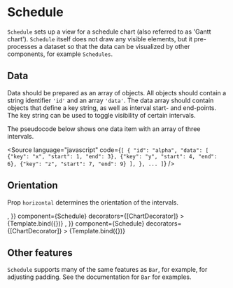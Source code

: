 
# Schedule

<Meta title="Addons/Band/Schedules/Schedule" />

`Schedule` sets up a view for a schedule chart (also referred to as 'Gantt chart'). `Schedule` itself does not draw any visible elements, but it pre-processes a dataset so that the data can be visualized by other components, for example `Schedules`.

<ArgsTable of={Schedule} />

## Data

Data should be prepared as an array of objects. All objects should contain a string identifier `'id'` and an array `'data'`. The data array should contain objects that define a key string, as well as interval start- and end-points. The key string can be used to toggle visibility of certain intervals.

The pseudocode below shows one data item with an array of three intervals.

<Source
    language="javascript"
    code={`
[
  {
    "id": "alpha",
    "data": [
      {"key": "x", "start": 1, "end": 3},
      {"key": "y", "start": 4, "end": 6},
      {"key": "z", "start": 7, "end": 9}
    ],
  },
  ...
]
`}
/>

## Orientation

Prop `horizontal` determines the orientation of the intervals.

<Canvas>
    <Story
        name="default"
        args={{
            ...commonScheduleProps,
            variant: 'default',
            children: <Schedules />,
        }}
        component={Schedule}
        decorators={[ChartDecorator]}
    >
        {Template.bind({})}
    </Story>
    <Story
        name="vertical"
        args={{
            ...commonScheduleProps,
            horizontal: false,
            children: <Schedules />,
        }}
        component={Schedule}
        decorators={[ChartDecorator]}
    >
        {Template.bind({})}
    </Story>
</Canvas>

## Other features

`Schedule` supports many of the same features as `Bar`, for example, for adjusting padding. See the documentation for `Bar` for examples.
